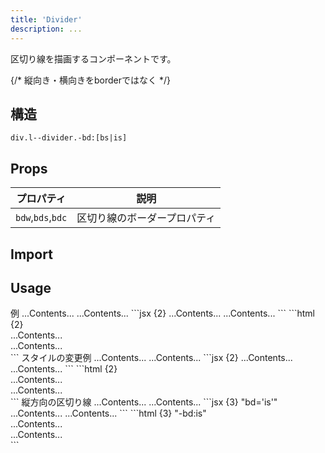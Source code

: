 ```yaml
---
title: 'Divider'
description: ...
---
```



区切り線を描画するコンポーネントです。

{/* 縦向き・横向きをborderではなく */}

## 構造
```pug
div.l--divider.-bd:[bs|is]
```

## Props

| プロパティ | 説明 |
|---|---|
| `bdw`,`bds`,`bdc` | 区切り線のボーダープロパティ |

## Import

<ImportPackage component='Divider' />


## Usage

<Preview>
	<PreviewTitle>例</PreviewTitle>
	<PreviewArea resize p='30'>
		<Box bgc='base-2' py='50' ta='c'>...Contents...</Box>
		<Divider />
		<Box bgc='base-2' py='50' ta='c'>...Contents...</Box>
	</PreviewArea>
	<PreviewCode slot='tab' label='JSX'>
		```jsx {2}
		<Box bgc='base-2' py='50' ta='c'>...Contents...</Box>
		<Divider />
		<Box bgc='base-2' py='50' ta='c'>...Contents...</Box>
		```
	</PreviewCode>
	<PreviewCode slot='tab' label='HTML'>
		```html {2}
		<div class="l--box -bgc:base-2 -py:50 -ta:c">...Contents...</div>
		<div class="l--divider -bd:bs" aria-hidden="true"></div>
		<div class="l--box -bgc:base-2 -py:50 -ta:c">...Contents...</div>
		```
	</PreviewCode>
</Preview>


<Preview>
	<PreviewTitle>スタイルの変更例</PreviewTitle>
	<PreviewArea resize p='30'>
		<Box bgc='base-2' py='50' ta='c'>...Contents...</Box>
		<Divider bds='dotted' bdw='4px' bdc='blue'/>
		<Box bgc='base-2' py='50' ta='c'>...Contents...</Box>
	</PreviewArea>
	<PreviewCode slot='tab' label='JSX'>
		```jsx {2}
		<Box bgc='base-2' py='50' ta='c'>...Contents...</Box>
		<Divider bds='dotted' bdw='4px' bdc='blue'/>
		<Box bgc='base-2' py='50' ta='c'>...Contents...</Box>
		```
	</PreviewCode>
	<PreviewCode slot='tab' label='HTML'>
		```html {2}
		<div class="l--box -bgc:base-2 -py:50 -ta:c">...Contents...</div>
		<div class="l--divider -bd:bs" aria-hidden="true" style="--bds:dotted;--bdw:4px;--bdc:var(--blue)"></div>
		<div class="l--box -bgc:base-2 -py:50 -ta:c">...Contents...</div>
		```
	</PreviewCode>
</Preview>



<Preview>
	<PreviewTitle>縦方向の区切り線</PreviewTitle>
	<PreviewArea resize p='30' isFlow={false}>
		<Flex ai='c' g='30'>
			<Box fx='1' bgc='base-2' py='50' ta='c'>...Contents...</Box>
			<Divider bd='is' aslf='stretch' />
			<Box fx='1' bgc='base-2' py='50' ta='c'>...Contents...</Box>
		</Flex>
	</PreviewArea>
	<PreviewCode slot='tab' label='JSX'>
		```jsx {3} "bd='is'"
		<Flex ai='c' g='30'>
			<Box fx='1' bgc='base-2' py='50' ta='c'>...Contents...</Box>
			<Divider bd='is' aslf='stretch' />
			<Box fx='1' bgc='base-2' py='50' ta='c'>...Contents...</Box>
		</Flex>
		```
	</PreviewCode>
	<PreviewCode slot='tab' label='HTML'>
		```html {3} "-bd:is"
		<div class="l--flex -g:30 -ai:c">
			<div class="-fx:1 -bgc:base-2 -py:50 -ta:c">...Contents...</div>
			<div class="l--divider -bd:is -aslf:str" aria-hidden="true"></div>
			<div class="-fx:1 -bgc:base-2 -py:50 -ta:c">...Contents...</div>
		</div>
		```
	</PreviewCode>
</Preview>
